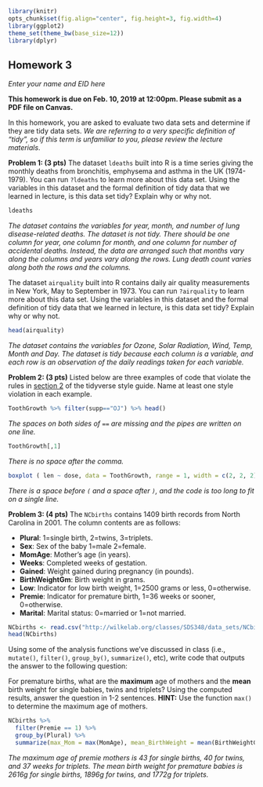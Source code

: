 ```{r global_options, include=FALSE}
library(knitr)
opts_chunk$set(fig.align="center", fig.height=3, fig.width=4)
library(ggplot2)
theme_set(theme_bw(base_size=12))
library(dplyr)
```
## Homework 3
*Enter your name and EID here*

**This homework is due on Feb. 10, 2019 at 12:00pm. Please submit as a PDF file on Canvas.**

In this homework, you are asked to evaluate two data sets and determine if they are tidy data sets. *We are referring to a very specific definition of "tidy", so if this term is unfamiliar to you, please review the lecture materials*.

**Problem 1: (3 pts)** The dataset `ldeaths` built into R is a time series giving the monthly deaths from bronchitis, emphysema and asthma in the UK (1974-1979). You can run `?ldeaths` to learn more about this data set. Using the variables in this dataset and the formal definition of tidy data that we learned in lecture, is this data set tidy? Explain why or why not.

```{r}

ldeaths

```

*The dataset contains the variables for year, month, and number of lung disease-related deaths. The dataset is not tidy. There should be one column for year, one column for month, and one column for number of accidental deaths. Instead, the data are arranged such that months vary along the columns and years vary along the rows. Lung death count varies along both the rows and the columns.*

The dataset `airquality` built into R contains daily air quality measurements in New York, May to September in 1973. You can run `?airquality` to learn more about this data set. Using the variables in this dataset and the formal definition of tidy data that we learned in lecture, is this data set tidy? Explain why or why not.

```{r}

head(airquality)

```

*The dataset contains the variables for Ozone, Solar Radiation, Wind, Temp, Month and Day. The dataset is tidy because each column is a variable, and each row is an observation of the daily readings taken for each variable.*

**Problem 2: (3 pts)** Listed below are three examples of code that violate the rules in [section 2](https://style.tidyverse.org/syntax.html) of the tidyverse style guide. Name at least one style violation in each example.

```{r, eval = FALSE}

ToothGrowth %>% filter(supp=="OJ") %>% head()

```

*The spaces on both sides of `==` are missing and the pipes are written on one line.*

```{r, eval = FALSE}

ToothGrowth[,1]

```

*There is no space after the comma.*

```{r, eval = FALSE}

boxplot ( len ~ dose, data = ToothGrowth, range = 1, width = c(2, 2, 2), varwidth = TRUE, notch = FALSE, outline = TRUE )

```

*There is a space before `(` and a space after `)`, and the code is too long to fit on a single line.*

**Problem 3: (4 pts)** The `NCbirths` contains 1409 birth records from North Carolina in 2001. The column contents are as follows:

+ **Plural**: 1=single birth, 2=twins, 3=triplets.
+ **Sex**: Sex of the baby 1=male 2=female.
+ **MomAge**: Mother's age (in years).
+ **Weeks**: Completed weeks of gestation.
+ **Gained**: Weight gained during pregnancy (in pounds).
+ **BirthWeightGm**: Birth weight in grams.
+ **Low**: Indicator for low birth weight, 1=2500 grams or less, 0=otherwise.
+ **Premie**: Indicator for premature birth, 1=36 weeks or sooner, 0=otherwise.
+ **Marital**: Marital status: 0=married or 1=not married.

```{r}

NCbirths <- read.csv("http://wilkelab.org/classes/SDS348/data_sets/NCbirths.csv")
head(NCbirths)

```

Using some of the analysis functions we've discussed in class (i.e., `mutate()`, `filter()`, `group_by()`, `summarize()`, etc), write code that outputs the answer to the following question:

For premature births, what are the **maximum** age of mothers and the **mean** birth weight for single babies, twins and triplets? Using the computed results, answer the question in 1-2 sentences. **HINT:** Use the function `max()` to determine the maximum age of mothers.

```{r}

NCbirths %>%
  filter(Premie == 1) %>%
  group_by(Plural) %>%
  summarize(max_Mom = max(MomAge), mean_BirthWeight = mean(BirthWeightGm))

```

*The maximum age of premie mothers is 43 for single births, 40 for twins, and 37 weeks for triplets. The mean birth weight for premature babies is 2616g for single births, 1896g for twins, and 1772g for triplets.*
